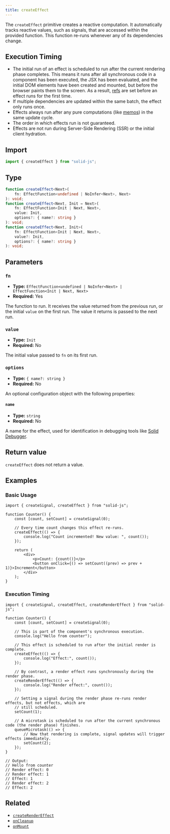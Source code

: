 ```yaml
---
title: createEffect
---
```


The `createEffect` primitive creates a reactive computation.
It automatically tracks reactive values, such as signals, that are accessed within the provided function.
This function re-runs whenever any of its dependencies change.

## Execution Timing

- The initial run of an effect is scheduled to run after the current rendering phase completes.
  This means it runs after all synchronous code in a component has been executed, the JSX has been evaluated, and the initial DOM elements have been created and mounted, but before the browser paints them to the screen.
  As a result, [refs](/concepts/refs) are set before an effect runs for the first time.
- If multiple dependencies are updated within the same batch, the effect only runs once.
- Effects always run after any pure computations (like [memos](/concepts/derived-values/memos)) in the same update cycle.
- The order in which effects run is not guaranteed.
- Effects are not run during Server-Side Rendering (SSR) or the initial client hydration.

## Import

```ts
import { createEffect } from "solid-js";
```

## Type

```ts
function createEffect<Next>(
	fn: EffectFunction<undefined | NoInfer<Next>, Next>
): void;
function createEffect<Next, Init = Next>(
	fn: EffectFunction<Init | Next, Next>,
	value: Init,
	options?: { name?: string }
): void;
function createEffect<Next, Init>(
	fn: EffectFunction<Init | Next, Next>,
	value?: Init,
	options?: { name?: string }
): void;
```

## Parameters

### `fn`

- **Type:** `EffectFunction<undefined | NoInfer<Next> | EffectFunction<Init | Next, Next>`
- **Required:** Yes

The function to run.
It receives the value returned from the previous run, or the initial `value` on the first run.
The value it returns is passed to the next run.

### `value`

- **Type:** `Init`
- **Required:** No

The initial value passed to `fn` on its first run.

### `options`

- **Type:** `{ name?: string }`
- **Required:** No

An optional configuration object with the following properties:

#### `name`

- **Type:** `string`
- **Required:** No

A name for the effect, used for identification in debugging tools like [Solid Debugger](https://github.com/thetarnav/solid-devtools).

## Return value

`createEffect` does not return a value.

## Examples

### Basic Usage

```tsx
import { createSignal, createEffect } from "solid-js";

function Counter() {
	const [count, setCount] = createSignal(0);

	// Every time count changes this effect re-runs.
	createEffect(() => {
		console.log("Count incremented! New value: ", count());
	});

	return (
		<div>
			<p>Count: {count()}</p>
			<button onClick={() => setCount((prev) => prev + 1)}>Increment</button>
		</div>
	);
}
```

### Execution Timing

```tsx
import { createSignal, createEffect, createRenderEffect } from "solid-js";

function Counter() {
	const [count, setCount] = createSignal(0);

	// This is part of the component's synchronous execution.
	console.log("Hello from counter");

	// This effect is scheduled to run after the initial render is complete.
	createEffect(() => {
		console.log("Effect:", count());
	});

	// By contrast, a render effect runs synchronously during the render phase.
	createRenderEffect(() => {
		console.log("Render effect:", count());
	});

	// Setting a signal during the render phase re-runs render effects, but not effects, which are
	// still scheduled.
	setCount(1);

	// A microtask is scheduled to run after the current synchronous code (the render phase) finishes.
	queueMicrotask(() => {
		// Now that rendering is complete, signal updates will trigger effects immediately.
		setCount(2);
	});
}

// Output:
// Hello from counter
// Render effect: 0
// Render effect: 1
// Effect: 1
// Render effect: 2
// Effect: 2
```

## Related

- [`createRenderEffect`](/reference/secondary-primitives/create-render-effect)
- [`onCleanup`](/reference/lifecycle/on-cleanup)
- [`onMount`](/reference/lifecycle/on-mount)

